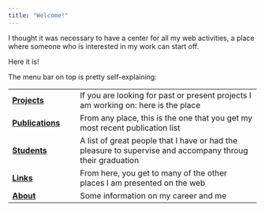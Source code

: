 ```yaml
---
title: "Welcome!"
---
```


I thought it was necessary to have a center for all my web activities, a place where someone who is interested in my work can start off.

Here it is!

The menu bar on top is pretty self-explaining:

+---------------------------------------+-----------------------------------------------------------------------------------------------------------+
| [**Projects**](projects.html)         | If you are looking for past or present projects I am working on: here is the place                        |
+---------------------------------------+-----------------------------------------------------------------------------------------------------------+
| [**Publications**](publications.html) | From any place, this is the one that you get my most recent publication list                              |
+---------------------------------------+-----------------------------------------------------------------------------------------------------------+
| [**Students**](students.html)         | A list of great people that I have or had the pleasure to supervise and accompany throug their graduation |
+---------------------------------------+-----------------------------------------------------------------------------------------------------------+
| [**Links**](links.html)               | From here, you get to many of the other places I am presented on the web                                  |
+---------------------------------------+-----------------------------------------------------------------------------------------------------------+
| [**About**](about.html)               | Some information on my career and me                                                                      |
+---------------------------------------+-----------------------------------------------------------------------------------------------------------+
